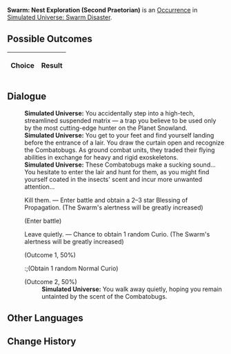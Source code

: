 {{Simulated Universe Event Infobox
|title         = Swarm: Nest Exploration (Second Praetorian)
|image         = Random Event 4.png
|type          =
|domains_su    = 
|domains_ext   = 
|domains_swarm = Swarm
|domains_gng   = 
|requirements  =
|prev          = {{tx}}
|next          = {{tx}}
|indexRewards  =
|characters    = 
}}
'''Swarm: Nest Exploration (Second Praetorian)''' is an [[Simulated Universe/Occurrence|Occurrence]] in [[Simulated Universe: Swarm Disaster]].

==Possible Outcomes==
{| class="article-table"
!Choice
!Result

|}

<!--
==Gameplay Notes==

-->
==Dialogue==
{{Dialogue Start}}
:'''Simulated Universe:''' You accidentally step into a high-tech, streamlined suspended matrix &mdash; a trap you believe to be used only by the most cutting-edge hunter on the Planet Snowland.
:'''Simulated Universe:''' You get to your feet and find yourself landing before the entrance of a lair. You draw the curtain open and recognize the Combatobugs. As ground combat units, they traded their flying abilities in exchange for heavy and rigid exoskeletons.
:'''Simulated Universe:''' These Combatobugs make a sucking sound... You hesitate to enter the lair and hunt for them, as you might find yourself coated in the insects' scent and incur more unwanted attention...
:{{DIcon|Star}} Kill them. &mdash; Enter battle and obtain a 2–3 star Blessing of Propagation. (The Swarm's alertness will be greatly increased)
:;(Enter battle)
::{{Enemy List|Lesser Sting*1/ATK +%, DEF +%, HP +%, SPD +%, Toughness +%;Juvenile Sting*2/ATK +%, DEF +%, HP +%, SPD +%, Toughness +%}}
:{{DIcon|Star}} Leave quietly. &mdash; Chance to obtain 1 random Curio. (The Swarm's alertness will be greatly increased)
:;(Outcome 1, 50%)
::;(Obtain 1 random Normal Curio)
:;(Outcome 2, 50%)
::'''Simulated Universe:''' You walk away quietly, hoping you remain untainted by the scent of the Combatobugs.
{{Dialogue End}}

==Other Languages==
{{Other Languages
|en   = Swarm: Nest Exploration (Second Praetorian)
|zhs  = 虫潮•虫巢探险（二级卫戍）
|zht  = 蟲潮•蟲巢探險（二級衛戍）
|ja   = {{Rubi|虫|むし}}の{{Rubi|潮|しお}}・{{Rubi|虫|むし}}の{{Rubi|巣|す}}{{Rubi|探険|たんけん}}（{{Rubi|二級守備|にきゅうしゅび}}）
|ko   = 곤충 파도•곤충집 탐험(2급 경비)
|es   = Enjambre: Exploración del nido (segundo pretoriano)
|fr   = Exploration du nid de l'Essaim (deuxième prétorien)
|ru   = Жужжание: Экспедиция по гнезду (гарнизон ур. 2)
|th   = คลื่นแมลง: สำรวจรังแมลง (กองกำลังระดับ 2)
|vi   = Côn Trùng - Khám Phá Ổ Côn Trùng (Cảnh Vệ Cấp 2)
|de   = Der Schwarm: Nesterkundung (Garnisonsstufe 2)
|id   = Swarm: Eksplorasi Sarang Serangga (Garnisun Tingkat 2)
|pt   = Enxame: Exploração de Ninho (Segundo Pretoriano)
}}

==Change History==
{{Change History|1.3}}
